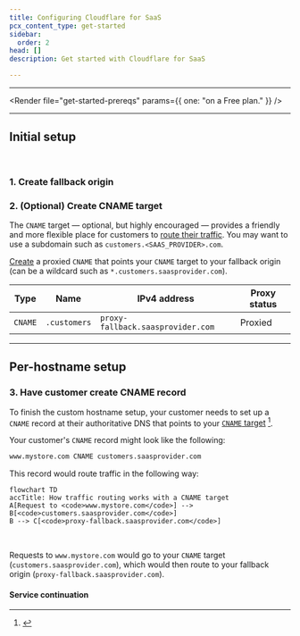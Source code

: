 ```yaml
---
title: Configuring Cloudflare for SaaS
pcx_content_type: get-started
sidebar:
  order: 2
head: []
description: Get started with Cloudflare for SaaS

---
```



***

<Render file="get-started-prereqs" params={{ one: "on a Free plan." }} />

***

## Initial setup

<Render file="get-started-initial-setup-preamble" /> <br/>

### 1. Create fallback origin

<Render file="get-started-fallback-origin" />

### 2. (Optional) Create CNAME target

The `CNAME` target — optional, but highly encouraged — provides a friendly and more flexible place for customers to [route their traffic](#3-have-customer-create-cname-record). You may want to use a subdomain such as `customers.<SAAS_PROVIDER>.com`.

[Create](/dns/manage-dns-records/how-to/create-dns-records/#create-dns-records) a proxied `CNAME` that points your `CNAME` target to your fallback origin (can be a wildcard such as `*.customers.saasprovider.com`).

<Example>

| **Type** | **Name**     | **IPv4 address**                  | **Proxy status** |
| -------- | ------------ | --------------------------------- | ---------------- |
| `CNAME`  | `.customers` | `proxy-fallback.saasprovider.com` | Proxied          |

</Example>

***

## Per-hostname setup

<Render file="get-started-per-hostname" />

### 3. Have customer create CNAME record

To finish the custom hostname setup, your customer needs to set up a `CNAME` record at their authoritative DNS that points to your [`CNAME` target](#2-optional-create-cname-target) [^1].

<Render file="get-started-check-statuses" />

Your customer's `CNAME` record might look like the following:

```txt
www.mystore.com CNAME customers.saasprovider.com
```

This record would route traffic in the following way:

```mermaid
flowchart TD
accTitle: How traffic routing works with a CNAME target
A[Request to <code>www.mystore.com</code>] --> B[<code>customers.saasprovider.com</code>]
B --> C[<code>proxy-fallback.saasprovider.com</code>]
```

<br/>

Requests to `www.mystore.com` would go to your `CNAME` target (`customers.saasprovider.com`), which would then route to your fallback origin (`proxy-fallback.saasprovider.com`).

[^1]: <Render file="regional-services" />

#### Service continuation

<Render file="get-started-service-continuation" />

